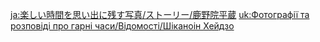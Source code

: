{{TPRGT Story
|character          = Shikanoin Heizou
|date               = 2022-07-24
|zh                 = 
;今天是鹿野院平藏的生日哦，我们快去为他庆祝吧！
:'''鹿野院平藏：'''哎呀呀，这不是我的搭档和小派蒙嘛，下午好。
:'''旅行者：'''平藏，生日快乐。
:'''鹿野院平藏：'''嘿嘿，真体贴啊，谢谢你们。
:'''鹿野院平藏：'''好香的味道，里面装的是什么？让我猜猜…
:'''鹿野院平藏：'''是「绯樱天妇罗」吧？
:'''旅行者：'''猜对了。
:'''鹿野院平藏：'''不过，烹饪过程似乎不太顺利，你们应该尝试了很多遍。
:'''派蒙：'''你怎么知道…
:'''鹿野院平藏：'''你圆鼓鼓的小肚皮已经告诉我了哦。
:'''派蒙：'''欸？
:'''鹿野院平藏：'''嘴角也还挂着面衣呢。
:'''派蒙：'''欸&mdash;&mdash;
:'''鹿野院平藏：'''哈哈，趁它凉掉之前，我们快找个地方坐下来，一起享用吧。
|dialogue_review_zh = 趁它凉掉之前，我们快找个地方坐下来，一起享用吧。
|en                 =
;Today is [[Shikanoin Heizou]]'s birthday, let's go and celebrate with him!
:'''Shikanoin Heizou:''' Well hello there, if it isn't my dear partner and little Paimon. Good afternoon.
:'''Traveler:''' Happy birthday, Heizou.
:'''Shikanoin Heizou:''' Hehe, how thoughtful of you guys. Thanks.
:'''Shikanoin Heizou:''' It smells really good, what's inside? Let me guess...
:'''Shikanoin Heizou:''' It's [[Sakura Tempura]], isn't it?
:'''Traveler:''' Correct.
:'''Shikanoin Heizou:''' But it seems like you guys had some trouble cooking it... and tested it a lot of times.
:'''Paimon:''' How did you know...
:'''Shikanoin Heizou:''' Your bulging little belly ratted you out.
:'''Paimon:''' Eh?
:'''Shikanoin Heizou:''' And you still have fried batter around your mouth.
:'''Paimon:''' Eh&mdash;
:'''Shikanoin Heizou:''' Haha, let's find a place to sit down and enjoy it together before it gets cold.
|dialogue_review_en = Let's find a place to sit down and enjoy it together before it gets cold.
}}

<!-- interwikis -->
[[ja:楽しい時間を思い出に残す写真/ストーリー/鹿野院平蔵]]
[[uk:Фотографії та розповіді про гарні часи/Відомості/Шіканоін Хейдзо]]